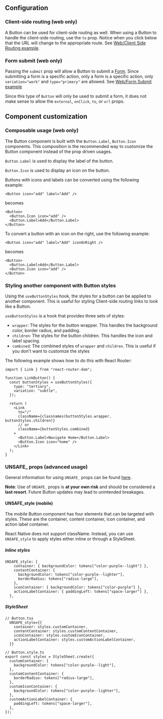 ## Configuration

### Client-side routing (web only)

A Button can be used for client-side routing as well. When using a Button to
handle the client-side routing, use the `to` prop. Notice when you click below
that the URL will change to the appropriate route. See
[Web/Client Side Routing example](../?path=/story/components-actions-button-web--client-side-routing).

### Form submit (web only)

Passing the `submit` prop will allow a Button to submit a
[Form](/components/Form). Since submitting a form is a specific action, only a
form is a specific action, only `variation="work"` and `type="primary"` are
allowed. See
[Web/Form Submit example](../?path=/story/components-actions-button-web--form-submit)

Since this type of `Button` will only be used to submit a form, it does not make
sense to allow the `external`, `onClick`, `to`, or `url` props.

## Component customization

### Composable usage (web only)

The Button component is built with the `Button.Label`, `Button.Icon` components.
This composition is the recommended way to customize the Button component
instead of the prop driven usages.

`Button.Label` is used to display the label of the button.

`Button.Icon` is used to display an icon on the button.

Buttons with icons and labels can be converted using the following example:

```tsx
<Button icon="add" label="Add" />
```

becomes

```tsx
<Button>
  <Button.Icon icon="add" />
  <Button.Label>Add</Button.Label>
</Button>
```

To convert a button with an icon on the right, use the following example:

```tsx
<Button icon="add" label="Add" iconOnRight />
```

becomes

```tsx
<Button>
  <Button.Label>Add</Button.Label>
  <Button.Icon icon="add" />
</Button>
```

### Styling another component with Button styles

Using the `useButtonStyles` hook, the styles for a button can be applied to
another component. This is useful for styling Client-side routing links to look
like a Button.

`useButtonStyles` is a hook that provides three sets of styles:

- `wrapper`: The styles for the button wrapper. This handles the background
  color, border radius, and padding.
- `children`: The styles for the button children. This handles the icon and
  label spacing.
- `combined`: The combined styles of `wrapper` and `children`. This is useful if
  you don't want to customize the styles

The following example shows how to do this with React Router:

```tsx
import { Link } from "react-router-dom";

function LinkButton() {
  const buttonStyles = useButtonStyles({
    type: "tertiary",
    variation: "subtle",
  });

  return (
    <Link
      to="/"
      className={classnames(buttonStyles.wrapper, buttonStyles.children)}
      // or
      className={buttonStyles.combined}
    >
      <Button.Label>Navigate Home</Button.Label>
      <Button.Icon icon="home" />
    </Link>
  );
}
```

### UNSAFE\_ props (advanced usage)

General information for using `UNSAFE_` props can be found
[here](/guides/customizing-components).

**Note**: Use of `UNSAFE_` props is **at your own risk** and should be
considered a **last resort**. Future Button updates may lead to unintended
breakages.

#### UNSAFE_style (mobile)

The mobile Button component has four elements that can be targeted with styles.
These are the container, content container, icon container, and action label
container.

React Native does not support className. Instead, you can use `UNSAFE_style` to
apply styles either inline or through a StyleSheet.

##### Inline styles

```tsx
UNSAFE_style: {
    container: { backgroundColor: tokens["color-purple--light"] },
    contentContainer: {
      backgroundColor: tokens["color-purple--lighter"],
      borderRadius: tokens["radius-large"],
    },
    iconContainer: { backgroundColor: tokens["color-purple"] },
    actionLabelContainer: { paddingLeft: tokens["space-larger"] },
  },
```

##### StyleSheet

```tsx
// Button.tsx
  UNSAFE_style={{
    container: styles.customContainer,
    contentContainer: styles.customContentContainer,
    iconContainer: styles.customIconContainer,
    actionLabelContainer: styles.customActionLabelContainer,
  }}

// Button.style.ts
export const styles = StyleSheet.create({
  customContainer: {
    backgroundColor: tokens["color-purple--light"],
  },
  customContentContainer: {
    borderRadius: tokens["radius-large"],
  },
  customIconContainer: {
    backgroundColor: tokens["color-purple--lighter"],
  },
  customActionLabelContainer: {
    paddingLeft: tokens["space-larger"],
  },
});
```
